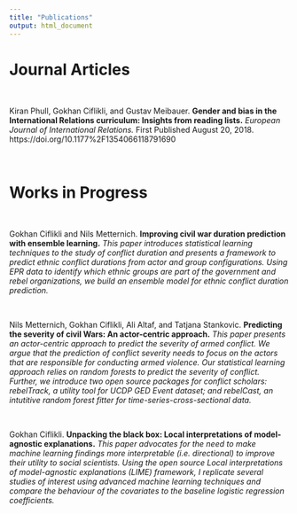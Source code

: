 ```yaml
---
title: "Publications"
output: html_document
---
```


# Journal Articles

\

<div class="profile-details-wrapper">
<div data-badge-popover="left" data-badge-type="donut" data-doi="10.1177/1354066118791690" class="altmetric-embed"></div>
<div class="profile-details">
Kiran Phull, Gokhan Ciflikli, and Gustav Meibauer. __Gender and bias in the International Relations curriculum: Insights from reading lists.__ _European Journal of International Relations._ First Published August 20, 2018. https://doi.org/10.1177%2F1354066118791690
  </div>
</div>

\

# Works in Progress

\

<div class="profile-details-wrapper">
<div class="profile-details">
Gokhan Ciflikli and Nils Metternich. __Improving civil war duration prediction with ensemble learning.__ _This paper introduces statistical learning techniques to the study of conflict duration and presents a framework to predict ethnic conflict durations from actor and group configurations. Using EPR data to identify which ethnic groups are part of the government and rebel organizations, we build an ensemble model for ethnic conflict duration prediction._
  </div>
</div>

\

<div class="profile-details-wrapper">
<div class="profile-details">
Nils Metternich, Gokhan Ciflikli, Ali Altaf, and Tatjana Stankovic. __Predicting the severity of civil Wars: An actor-centric approach.__ _This paper presents an actor-centric approach to predict the severity of armed conflict. We argue that the prediction of conflict severity needs to focus on the actors that are responsible for conducting armed violence. Our statistical learning approach relies on random forests to predict the severity of conflict. Further, we introduce two open source packages for conflict scholars: rebelTrack, a utility tool for UCDP GED Event dataset; and rebelCast, an intutitive random forest fitter for time-series-cross-sectional data._
  </div>
</div>

\

<div class="profile-details-wrapper">
<div class="profile-details">
Gokhan Ciflikli. __Unpacking the black box: Local interpretations of model-agnostic explanations.__ _This paper advocates for the need to make machine learning findings more interpretable (i.e. directional) to improve their utility to social scientists. Using the open source Local interpretations of model-agnostic explanations (LIME) framework, I replicate several studies of interest using advanced machine learning techniques and compare the behaviour of the covariates to the baseline logistic regression coefficients._
  </div>
</div>

\